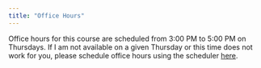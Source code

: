 ```yaml
---
title: "Office Hours"
---
```


Office hours for this course are scheduled from 3:00 PM to 5:00 PM on Thursdays. If I am not available on a given Thursday or this time does not work for you, please schedule office hours using the scheduler [here](https://calendly.com/pwu-american/office-hours){target="_blank"}.
